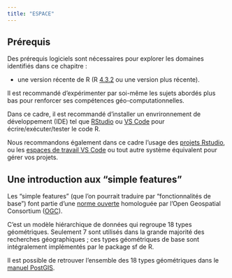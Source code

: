 ```yaml
---
title: "ESPACE"
---
```


## Prérequis

Des prérequis logiciels sont nécessaires pour explorer les domaines identifiés dans ce chapitre :

- une version récente de R (R [4.3.2](https://stat.ethz.ch/pipermail/r-announce/2023/000697.html) ou une version plus récente).

Il est recommandé d'expérimenter par soi-même les sujets abordés plus bas pour renforcer ses compétences géo-computationnelles.

Dans ce cadre, il est recommandé d'installer un envrironnement de développement (IDE) tel que [RStudio](https://posit.co/download/rstudio-desktop/#download) ou [VS Code](https://github.com/REditorSupport/vscode-R) pour écrire/exécuter/tester le code R.

Nous recommandons également dans ce cadre l'usage des [projets Rstudio](https://r4ds.had.co.nz/workflow-projects.html), ou les [espaces de travail VS Code](https://code.visualstudio.com/docs/editor/workspaces) ou tout autre système équivalent pour gérer vos projets.

## Une introduction aux "simple features"

Les "simple features" (que l'on pourrait traduire par "fonctionnalités de base") font partie d'une [norme ouverte](http://portal.opengeospatial.org/files/?artifact_id=25355) homologuée par l'Open Geospatial Consortium ([OGC](https://www.ogc.org/)). <br>

C'est un modèle hiérarchique de données qui regroupe 18 types géométriques. Seulement 7 sont utilisés dans la grande majorité des recherches géographiques ; ces types géométriques de base sont intégralement implémentés par le package sf de R.

Il est possible de retrouver l'ensemble des 18 types géométriques dans le [manuel PostGIS](http://postgis.net/docs/using_postgis_dbmanagement.html).

```r

```


